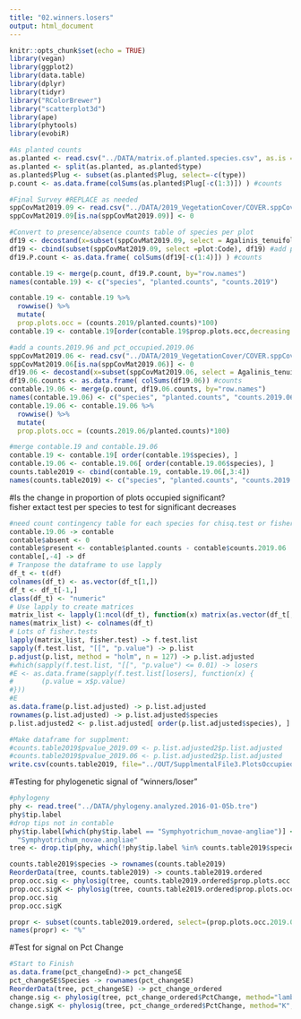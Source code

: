 ```yaml
---
title: "02.winners.losers"
output: html_document
---
```


```r
knitr::opts_chunk$set(echo = TRUE)
library(vegan)
library(ggplot2)
library(data.table)
library(dplyr)
library(tidyr)
library("RColorBrewer")
library("scatterplot3d")
library(ape)
library(phytools)
library(evobiR)
```

```r
#As planted counts
as.planted <- read.csv("../DATA/matrix.of.planted.species.csv", as.is = TRUE)
as.planted <- split(as.planted, as.planted$type)
as.planted$Plug <- subset(as.planted$Plug, select=-c(type)) 
p.count <- as.data.frame(colSums(as.planted$Plug[-c(1:3)]) ) #counts 

#Final Survey #REPLACE as needed
sppCovMat2019.09 <- read.csv("../DATA/2019_VegetationCover/COVER.sppCovMat.2019.09.Plug.csv", as.is = TRUE)
sppCovMat2019.09[is.na(sppCovMat2019.09)] <- 0

#Convert to presence/absence counts table of species per plot
df19 <- decostand(x=subset(sppCovMat2019.09, select = Agalinis_tenuifolia:Zizia_aurea), method="pa")
df19 <- cbind(subset(sppCovMat2019.09, select =plot:Code), df19) #add plot
df19.P.count <- as.data.frame( colSums(df19[-c(1:4)]) ) #counts

contable.19 <- merge(p.count, df19.P.count, by="row.names")
names(contable.19) <- c("species", "planted.counts", "counts.2019") 

contable.19 <- contable.19 %>%
  rowwise() %>% 
  mutate(
  prop.plots.occ = (counts.2019/planted.counts)*100)
contable.19 <- contable.19[order(contable.19$prop.plots.occ,decreasing = TRUE),]

#add a counts.2019.96 and pct_occupied.2019.06
sppCovMat2019.06 <- read.csv("../DATA/2019_VegetationCover/COVER.sppCovMat.2019.06.Plug.csv", as.is = TRUE)
sppCovMat2019.06[is.na(sppCovMat2019.06)] <- 0
df19.06 <- decostand(x=subset(sppCovMat2019.06, select = Agalinis_tenuifolia:Zizia_aurea), method="pa")
df19.06.counts <- as.data.frame( colSums(df19.06)) #counts
contable.19.06 <- merge(p.count, df19.06.counts, by="row.names")
names(contable.19.06) <- c("species", "planted.counts", "counts.2019.06") 
contable.19.06 <- contable.19.06 %>%
  rowwise() %>% 
  mutate(
  prop.plots.occ = (counts.2019.06/planted.counts)*100)

#merge contable.19 and contable.19.06
contable.19 <- contable.19[ order(contable.19$species), ]
contable.19.06 <- contable.19.06[ order(contable.19.06$species), ]
counts.table2019 <- cbind(contable.19, contable.19.06[,3:4])
names(counts.table2019) <- c("species", "planted.counts", "counts.2019.09", "prop.plots.occ.2019.09", "counts.2019.06", "prop.plots.occ.2019.06")
```

#Is the change in proportion of plots occupied significant?  
fisher extact test per species to test for significant decreases
```r
#need count contingency table for each species for chisq.test or fisher-exact test for signficance:
contable.19.06 -> contable
contable$absent <- 0
contable$present <- contable$planted.counts - contable$counts.2019.06
contable[,-4] -> df
# Tranpose the dataframe to use lapply
df_t <- t(df)
colnames(df_t) <- as.vector(df_t[1,])
df_t <- df_t[-1,]
class(df_t) <- "numeric"
# Use lapply to create matrices
matrix_list <- lapply(1:ncol(df_t), function(x) matrix(as.vector(df_t[,x]), 2, 2, byrow = T))
names(matrix_list) <- colnames(df_t)
# Lots of fisher.tests
lapply(matrix_list, fisher.test) -> f.test.list 
sapply(f.test.list, "[[", "p.value") -> p.list
p.adjust(p.list, method = "holm", n = 127) -> p.list.adjusted
#which(sapply(f.test.list, "[[", "p.value") <= 0.01) -> losers
#E <- as.data.frame(sapply(f.test.list[losers], function(x) {
#       (p.value = x$p.value)
#}))
#E
as.data.frame(p.list.adjusted) -> p.list.adjusted
rownames(p.list.adjusted) -> p.list.adjusted$species
p.list.adjusted2 <- p.list.adjusted[ order(p.list.adjusted$species), ]

#Make dataframe for supplment:
#counts.table2019$pvalue_2019.09 <- p.list.adjusted2$p.list.adjusted
#counts.table2019$pvalue_2019.06 <- p.list.adjusted2$p.list.adjusted
write.csv(counts.table2019, file="../OUT/SupplmentalFile3.PlotsOccupied.csv")
```

#Testing for phylogenetic signal of "winners/loser"
```r
#phylogeny
phy <- read.tree("../DATA/phylogeny.analyzed.2016-01-05b.tre") 
phy$tip.label
#drop tips not in contable
phy$tip.label[which(phy$tip.label == "Symphyotrichum_novae-angliae")] <-
  "Symphyotrichum_novae.angliae"
tree <- drop.tip(phy, which(!phy$tip.label %in% counts.table2019$species)) 

counts.table2019$species -> rownames(counts.table2019)
ReorderData(tree, counts.table2019) -> counts.table2019.ordered
prop.occ.sig <- phylosig(tree, counts.table2019.ordered$prop.plots.occ.2019.09, method="lambda", test=TRUE)
prop.occ.sigK <- phylosig(tree, counts.table2019.ordered$prop.plots.occ.2019.09, method="K", test=TRUE)
prop.occ.sig
prop.occ.sigK

propr <- subset(counts.table2019.ordered, select=(prop.plots.occ.2019.09))
names(propr) <- "%"
```

#Test for signal on Pct Change
```r
#Start to Finish
as.data.frame(pct_changeEnd)-> pct_changeSE
pct_changeSE$Species -> rownames(pct_changeSE)
ReorderData(tree, pct_changeSE) -> pct_change_ordered
change.sig <- phylosig(tree, pct_change_ordered$PctChange, method="lambda", test=TRUE)
change.sigK <- phylosig(tree, pct_change_ordered$PctChange, method="K", test=TRUE)
```





